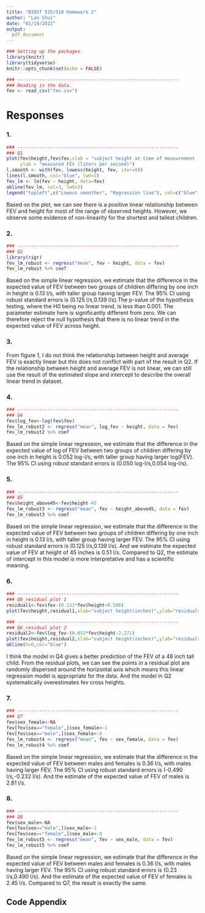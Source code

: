 ```yaml
---
title: "BIOST 515/518 Homework 2"
author: "Lan Shui"
date: "01/19/2022"
output:
  pdf_document
---
```



```r
### Setting up the packages
library(knitr)
library(tidyverse)
knitr::opts_chunk$set(echo = FALSE)
```

```r
### -----------------------------------------------------------
### Reading in the data. 
fev <- read_csv("fev.csv")
```

# Responses 

### 1.

```r
### -----------------------------------------------------------
### Q1
plot(fev$height,fev$fev,xlab = "subject height at time of measurement (inches)", 
     ylab = "measured FEV (liters per second)")
l.smooth <- with(fev, lowess(height, fev, iter=0))
lines(l.smooth, col="blue", lwd=2)
fev_lm <- lm(fev ~ height, data=fev)
abline(fev_lm, col=3, lwd=2)
legend("topleft",c("Lowess smoother", "Regression line"), col=c("blue",3), lwd=2, bty="n")
```

Based on the plot, we can see there is a positive linear relationship between FEV and height for most of the range of observed heights. However, we observe some evidence of non-linearity for the shortest and tallest children.

### 2.

```r
### -----------------------------------------------------------
### Q2
library(rigr)
fev_lm_robust <- regress("mean", fev ~ height, data = fev)
fev_lm_robust %>% coef
```

Based on the simple linear regression, we estimate that the difference in the expected value of FEV between two groups of children differing by one inch in height is 0.13 l/s, with taller group having larger FEV. The 95% CI using robust standard errors is (0.125 l/s,0.139 l/s).The p-value of the hypothesis testing, where the H0 being no linear trend, is less than 0.001. The parameter estimate here is significantly different from zero. We can therefore reject the null hypothesis that there is no linear trend in the expected value of FEV across height.

### 3.
From figure 1, I do not think the relationship between height and average FEV is exactly linear but this does not conflict with part of the result in Q2. If the relationship between height and average FEV is not linear, we can still use the result of the estimated slope and intercept to describe the overall linear trend in dataset.

### 4.
```r
### -----------------------------------------------------------
### Q4
fev$log_fev<-log(fev$fev)
fev_lm_robust2 <- regress("mean", log_fev ~ height, data = fev)
fev_lm_robust2 %>% coef
```

Based on the simple linear regression, we estimate that the difference in the expected value of log of FEV between two groups of children differing by one inch in height is 0.052 log-l/s, with taller group having larger log(FEV). The 95% CI using robust standard errors is (0.050 log-l/s,0.054 log-l/s).

### 5.
```r
### -----------------------------------------------------------
### Q5
fev$height_above45<-fev$height-45
fev_lm_robust3 <- regress("mean", fev ~ height_above45, data = fev)
fev_lm_robust3 %>% coef
```

Based on the simple linear regression, we estimate that the difference in the expected value of FEV between two groups of children differing by one inch in height is 0.13 l/s, with taller group having larger FEV. The 95% CI using robust standard errors is (0.125 l/s,0.139 l/s). And we estimate the expected value of FEV at height of 45 inches is 0.51 l/s. Compared to Q2, the estimate of intercept in this model is more interpretative and has a scientific meaning.

### 6.
```r
### -----------------------------------------------------------
### Q6_residual plot 1
residual1<-fev$fev-(0.132*fev$height+0.506)
plot(fev$height,residual1,xlab="subject height(inches)",ylab="residuals")
```

```r
### -----------------------------------------------------------
### Q6_residual plot 2
residual2<-fev$log_fev-(0.052*fev$height-2.271)
plot(fev$height,residual2,xlab="subject height(inches)",ylab="residuals")
abline(h=0,col="blue")
```

I think the model in Q4 gives a better prediction of the FEV of a 48 inch tall child. From the residual plots, we can see the points in a residual plot are randomly dispersed around the horizontal axis which means this linear regression model is appropriate for the data. And the model in Q2 systematically overestimates fev cross heights.

### 7.

```r
### -----------------------------------------------------------
### Q7
fev$sex_female<-NA
fev[fev$sex=="female",]$sex_female<-1
fev[fev$sex=="male",]$sex_female<-0
fev_lm_robust4 <- regress("mean", fev ~ sex_female, data = fev)
fev_lm_robust4 %>% coef
```

Based on the simple linear regression, we estimate that the difference in the expected value of FEV between males and females is 0.36 l/s, with males having larger FEV. The 95% CI using robust standard errors is (-0.490 l/s,-0.232 l/s). And the estimate of the expected value of FEV of males is 2.81 l/s.

### 8.

```r
### -----------------------------------------------------------
### Q8
fev$sex_male<-NA
fev[fev$sex=="male",]$sex_male<-1
fev[fev$sex=="female",]$sex_male<-0
fev_lm_robust5 <- regress("mean", fev ~ sex_male, data = fev)
fev_lm_robust5 %>% coef
```

Based on the simple linear regression, we estimate that the difference in the expected value of FEV between males and females is 0.36 l/s, with males having larger FEV. The 95% CI using robust standard errors is (0.23 l/s,0.490 l/s). And the estimate of the expected value of FEV of females is 2.45 l/s. Compared to Q7, the result is exactly the same.

\pagebreak

## Code Appendix

```r
```
